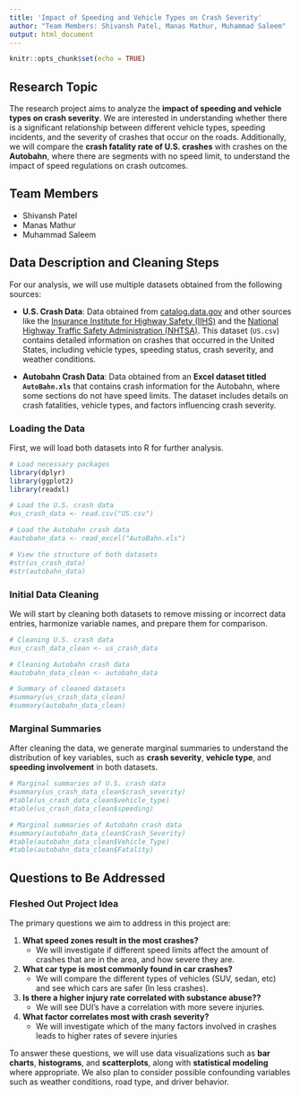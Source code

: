 ```yaml
---
title: 'Impact of Speeding and Vehicle Types on Crash Severity'
author: "Team Members: Shivansh Patel, Manas Mathur, Muhammad Saleem"
output: html_document
---
```


```r
knitr::opts_chunk$set(echo = TRUE)
```

## Research Topic

The research project aims to analyze the **impact of speeding and vehicle types on crash severity**. We are interested in understanding whether there is a significant relationship between different vehicle types, speeding incidents, and the severity of crashes that occur on the roads. Additionally, we will compare the **crash fatality rate of U.S. crashes** with crashes on the **Autobahn**, where there are segments with no speed limit, to understand the impact of speed regulations on crash outcomes.

## Team Members

- Shivansh Patel
- Manas Mathur
- Muhammad Saleem

## Data Description and Cleaning Steps

For our analysis, we will use multiple datasets obtained from the following sources:

- **U.S. Crash Data**: Data obtained from [catalog.data.gov](https://catalog.data.gov/dataset/crash-reporting-drivers-data/resource/9851a37f-4f32-464e-8ba6-c23023653a7f) and other sources like the [Insurance Institute for Highway Safety (IIHS)](https://www.iihs.org/topics/fatality-statistics/detail/yearly-snapshot) and the [National Highway Traffic Safety Administration (NHTSA)](https://www.nhtsa.gov/file-downloads?p=nhtsa/downloads/CISS/). This dataset (`US.csv`) contains detailed information on crashes that occurred in the United States, including vehicle types, speeding status, crash severity, and weather conditions.

- **Autobahn Crash Data**: Data obtained from an **Excel dataset titled `AutoBahn.xls`** that contains crash information for the Autobahn, where some sections do not have speed limits. The dataset includes details on crash fatalities, vehicle types, and factors influencing crash severity.

### Loading the Data

First, we will load both datasets into R for further analysis.

```r
# Load necessary packages
library(dplyr)
library(ggplot2)
library(readxl)

# Load the U.S. crash data
#us_crash_data <- read.csv("US.csv")

# Load the Autobahn crash data
#autobahn_data <- read_excel("AutoBahn.xls")

# View the structure of both datasets
#str(us_crash_data)
#str(autobahn_data)
```

### Initial Data Cleaning

We will start by cleaning both datasets to remove missing or incorrect data entries, harmonize variable names, and prepare them for comparison.

```r
# Cleaning U.S. crash data
#us_crash_data_clean <- us_crash_data

# Cleaning Autobahn crash data
#autobahn_data_clean <- autobahn_data

# Summary of cleaned datasets
#summary(us_crash_data_clean)
#summary(autobahn_data_clean)
```

### Marginal Summaries

After cleaning the data, we generate marginal summaries to understand the distribution of key variables, such as **crash severity**, **vehicle type**, and **speeding involvement** in both datasets.

```r
# Marginal summaries of U.S. crash data
#summary(us_crash_data_clean$crash_severity)
#table(us_crash_data_clean$vehicle_type)
#table(us_crash_data_clean$speeding)

# Marginal summaries of Autobahn crash data
#summary(autobahn_data_clean$Crash_Severity)
#table(autobahn_data_clean$Vehicle_Type)
#table(autobahn_data_clean$Fatality)
```

## Questions to Be Addressed

### Fleshed Out Project Idea

The primary questions we aim to address in this project are:

1. **What speed zones result in the most crashes?**
   - We will investigate if different speed limits affect the amount of crashes that are in the area, and how severe they are.

2. **What car type is most commonly found in car crashes?**
   - We will compare the different types of vehicles (SUV, sedan, etc) and see which cars are safer (In less crashes).

3. **Is there a higher injury rate correlated with substance abuse??**
   - We will see DUI's have a correlation with more severe injuries.


4. **What factor correlates most with crash severity?**
    - We will investigate which of the many factors involved in crashes leads to higher rates of severe injuries

To answer these questions, we will use data visualizations such as **bar charts**, **histograms**, and **scatterplots**, along with **statistical modeling** where appropriate. We also plan to consider possible confounding variables such as weather conditions, road type, and driver behavior.

